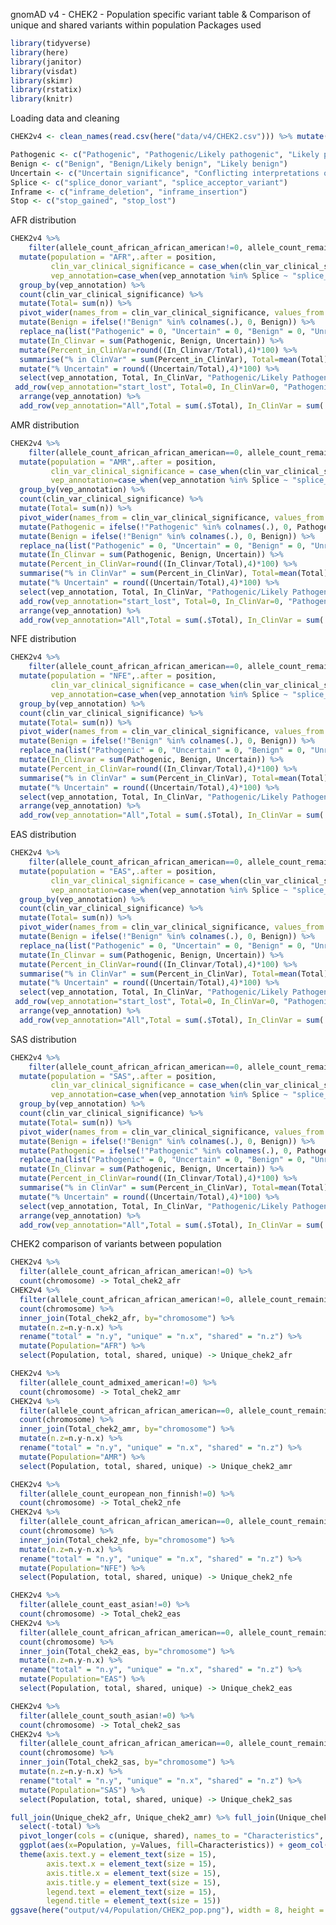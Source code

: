 gnomAD v4 - CHEK2 - Population specific variant table & Comparison of unique and shared variants within population
Packages used
```{r}
library(tidyverse)
library(here)
library(janitor)
library(visdat)
library(skimr)
library(rstatix)
library(knitr)
```

Loading data and cleaning
```{r}
CHEK2v4 <- clean_names(read.csv(here("data/v4/CHEK2.csv"))) %>% mutate(gene = "CHEK2",.before = chromosome) %>% replace_na(list("allele_count_amish" = 0))

Pathogenic <- c("Pathogenic", "Pathogenic/Likely pathogenic", "Likely pathogenic")
Benign <- c("Benign", "Benign/Likely benign", "Likely benign")
Uncertain <- c("Uncertain significance", "Conflicting interpretations of pathogenicity", "Conflicting interpretations of pathogenicity; risk factor")
Splice <- c("splice_donor_variant", "splice_acceptor_variant")
Inframe <- c("inframe_deletion", "inframe_insertion")
Stop <- c("stop_gained", "stop_lost")
```

AFR distribution
```{r}
CHEK2v4 %>% 
    filter(allele_count_african_african_american!=0, allele_count_remaining==0, allele_count_admixed_american==0, allele_count_ashkenazi_jewish==0, allele_count_east_asian==0, allele_count_european_finnish==0, allele_count_european_non_finnish==0 , allele_count_south_asian==0, allele_count_middle_eastern==0, allele_count_amish==0) %>% 
  mutate(population = "AFR",.after = position,
         clin_var_clinical_significance = case_when(clin_var_clinical_significance %in% Pathogenic ~ "Pathogenic", clin_var_clinical_significance %in% Uncertain ~ "Uncertain", clin_var_clinical_significance %in% Benign ~ "Benign", clin_var_clinical_significance=="not provided" ~ "Unreported", clin_var_clinical_significance=="" ~ "Unreported", TRUE~clin_var_clinical_significance),
         vep_annotation=case_when(vep_annotation %in% Splice ~ "splice_site_variant", vep_annotation %in% Inframe ~ "inframe_variant", vep_annotation%in%Stop ~ "stop_variant", TRUE ~ vep_annotation)) %>% 
  group_by(vep_annotation) %>% 
  count(clin_var_clinical_significance) %>% 
  mutate(Total= sum(n)) %>%
  pivot_wider(names_from = clin_var_clinical_significance, values_from = n) %>%
  mutate(Benign = ifelse(!"Benign" %in% colnames(.), 0, Benign)) %>%
  replace_na(list("Pathogenic" = 0, "Uncertain" = 0, "Benign" = 0, "Unreported" = 0)) %>%
  mutate(In_Clinvar = sum(Pathogenic, Benign, Uncertain)) %>% 
  mutate(Percent_in_ClinVar=round((In_Clinvar/Total),4)*100) %>% 
  summarise("% in ClinVar" = sum(Percent_in_ClinVar), Total=mean(Total), "Benign/Likely Benign"=sum(Benign), "Pathogenic/Likely Pathogenic"=sum(Pathogenic), Uncertain=sum(Uncertain), "Unreported"=sum(Unreported), In_ClinVar= mean(In_Clinvar)) %>% 
  mutate("% Uncertain" = round((Uncertain/Total),4)*100) %>% 
  select(vep_annotation, Total, In_ClinVar, "Pathogenic/Likely Pathogenic", "Benign/Likely Benign", Uncertain, Unreported, "% in ClinVar", "% Uncertain") %>% 
 add_row(vep_annotation="start_lost", Total=0, In_ClinVar=0, "Pathogenic/Likely Pathogenic"=0, "Benign/Likely Benign"=0, Uncertain=0, Unreported=0, "% in ClinVar"=0, "% Uncertain"=0) %>% 
  arrange(vep_annotation) %>% 
  add_row(vep_annotation="All",Total = sum(.$Total), In_ClinVar = sum(.$In_ClinVar), "Pathogenic/Likely Pathogenic" = sum(.$"Pathogenic/Likely Pathogenic"), "Benign/Likely Benign"=sum(.$"Benign/Likely Benign"), Uncertain=sum(.$Uncertain), Unreported=sum(.$Unreported), "% in ClinVar"=round((In_ClinVar/Total)*100,2), "% Uncertain"=round((Uncertain/In_ClinVar)*100,2))
```

AMR distribution
```{r}
CHEK2v4 %>% 
    filter(allele_count_african_african_american==0, allele_count_remaining==0, allele_count_admixed_american!=0, allele_count_ashkenazi_jewish==0, allele_count_east_asian==0, allele_count_european_finnish==0, allele_count_european_non_finnish==0 , allele_count_south_asian==0, allele_count_middle_eastern==0, allele_count_amish==0) %>% 
  mutate(population = "AMR",.after = position,
         clin_var_clinical_significance = case_when(clin_var_clinical_significance %in% Pathogenic ~ "Pathogenic", clin_var_clinical_significance %in% Uncertain ~ "Uncertain", clin_var_clinical_significance %in% Benign ~ "Benign", clin_var_clinical_significance=="not provided" ~ "Unreported", clin_var_clinical_significance=="" ~ "Unreported", TRUE~clin_var_clinical_significance),
         vep_annotation=case_when(vep_annotation %in% Splice ~ "splice_site_variant", vep_annotation %in% Inframe ~ "inframe_variant", vep_annotation%in%Stop ~ "stop_variant", TRUE ~ vep_annotation)) %>% 
  group_by(vep_annotation) %>% 
  count(clin_var_clinical_significance) %>% 
  mutate(Total= sum(n)) %>%
  pivot_wider(names_from = clin_var_clinical_significance, values_from = n) %>%
  mutate(Pathogenic = ifelse(!"Pathogenic" %in% colnames(.), 0, Pathogenic)) %>%
  mutate(Benign = ifelse(!"Benign" %in% colnames(.), 0, Benign)) %>%
  replace_na(list("Pathogenic" = 0, "Uncertain" = 0, "Benign" = 0, "Unreported" = 0)) %>% 
  mutate(In_Clinvar = sum(Pathogenic, Benign, Uncertain)) %>% 
  mutate(Percent_in_ClinVar=round((In_Clinvar/Total),4)*100) %>% 
  summarise("% in ClinVar" = sum(Percent_in_ClinVar), Total=mean(Total), "Benign/Likely Benign"=sum(Benign), "Pathogenic/Likely Pathogenic"=sum(Pathogenic), Uncertain=sum(Uncertain), "Unreported"=sum(Unreported), In_ClinVar= mean(In_Clinvar)) %>% 
  mutate("% Uncertain" = round((Uncertain/Total),4)*100) %>% 
  select(vep_annotation, Total, In_ClinVar, "Pathogenic/Likely Pathogenic", "Benign/Likely Benign", Uncertain, Unreported, "% in ClinVar", "% Uncertain") %>% 
  add_row(vep_annotation="start_lost", Total=0, In_ClinVar=0, "Pathogenic/Likely Pathogenic"=0, "Benign/Likely Benign"=0, Uncertain=0, Unreported=0, "% in ClinVar"=0, "% Uncertain"=0) %>% 
  arrange(vep_annotation) %>% 
  add_row(vep_annotation="All",Total = sum(.$Total), In_ClinVar = sum(.$In_ClinVar), "Pathogenic/Likely Pathogenic" = sum(.$"Pathogenic/Likely Pathogenic"), "Benign/Likely Benign"=sum(.$"Benign/Likely Benign"), Uncertain=sum(.$Uncertain), Unreported=sum(.$Unreported), "% in ClinVar"=round((In_ClinVar/Total)*100,2), "% Uncertain"=round((Uncertain/In_ClinVar)*100,2))
```

NFE distribution
```{r}
CHEK2v4 %>% 
    filter(allele_count_african_african_american==0, allele_count_remaining==0, allele_count_admixed_american==0, allele_count_ashkenazi_jewish==0, allele_count_east_asian==0, allele_count_european_finnish==0, allele_count_european_non_finnish!=0 , allele_count_south_asian==0, allele_count_middle_eastern==0, allele_count_amish==0) %>% 
  mutate(population = "NFE",.after = position,
         clin_var_clinical_significance = case_when(clin_var_clinical_significance %in% Pathogenic ~ "Pathogenic", clin_var_clinical_significance %in% Uncertain ~ "Uncertain", clin_var_clinical_significance %in% Benign ~ "Benign", clin_var_clinical_significance=="not provided" ~ "Unreported", clin_var_clinical_significance=="" ~ "Unreported", TRUE~clin_var_clinical_significance),
         vep_annotation=case_when(vep_annotation %in% Splice ~ "splice_site_variant", vep_annotation %in% Inframe ~ "inframe_variant", vep_annotation%in%Stop ~ "stop_variant", TRUE ~ vep_annotation)) %>% 
  group_by(vep_annotation) %>% 
  count(clin_var_clinical_significance) %>% 
  mutate(Total= sum(n)) %>%
  pivot_wider(names_from = clin_var_clinical_significance, values_from = n) %>%
  mutate(Benign = ifelse(!"Benign" %in% colnames(.), 0, Benign)) %>%
  replace_na(list("Pathogenic" = 0, "Uncertain" = 0, "Benign" = 0, "Unreported" = 0)) %>% 
  mutate(In_Clinvar = sum(Pathogenic, Benign, Uncertain)) %>% 
  mutate(Percent_in_ClinVar=round((In_Clinvar/Total),4)*100) %>% 
  summarise("% in ClinVar" = sum(Percent_in_ClinVar), Total=mean(Total), "Benign/Likely Benign"=sum(Benign), "Pathogenic/Likely Pathogenic"=sum(Pathogenic), Uncertain=sum(Uncertain), "Unreported"=sum(Unreported), In_ClinVar= mean(In_Clinvar)) %>% 
  mutate("% Uncertain" = round((Uncertain/Total),4)*100) %>% 
  select(vep_annotation, Total, In_ClinVar, "Pathogenic/Likely Pathogenic", "Benign/Likely Benign", Uncertain, Unreported, "% in ClinVar", "% Uncertain") %>% 
  arrange(vep_annotation) %>% 
  add_row(vep_annotation="All",Total = sum(.$Total), In_ClinVar = sum(.$In_ClinVar), "Pathogenic/Likely Pathogenic" = sum(.$"Pathogenic/Likely Pathogenic"), "Benign/Likely Benign"=sum(.$"Benign/Likely Benign"), Uncertain=sum(.$Uncertain), Unreported=sum(.$Unreported), "% in ClinVar"=round((In_ClinVar/Total)*100,2), "% Uncertain"=round((Uncertain/In_ClinVar)*100,2))
```

EAS distribution
```{r}
CHEK2v4 %>% 
    filter(allele_count_african_african_american==0, allele_count_remaining==0, allele_count_admixed_american==0, allele_count_ashkenazi_jewish==0, allele_count_east_asian!=0, allele_count_european_finnish==0, allele_count_european_non_finnish==0 , allele_count_south_asian==0, allele_count_middle_eastern==0, allele_count_amish==0) %>% 
  mutate(population = "EAS",.after = position,
         clin_var_clinical_significance = case_when(clin_var_clinical_significance %in% Pathogenic ~ "Pathogenic", clin_var_clinical_significance %in% Uncertain ~ "Uncertain", clin_var_clinical_significance %in% Benign ~ "Benign", clin_var_clinical_significance=="not provided" ~ "Unreported", clin_var_clinical_significance=="" ~ "Unreported", TRUE~clin_var_clinical_significance),
         vep_annotation=case_when(vep_annotation %in% Splice ~ "splice_site_variant", vep_annotation %in% Inframe ~ "inframe_variant", vep_annotation%in%Stop ~ "stop_variant", TRUE ~ vep_annotation)) %>% 
  group_by(vep_annotation) %>% 
  count(clin_var_clinical_significance) %>% 
  mutate(Total= sum(n)) %>%
  pivot_wider(names_from = clin_var_clinical_significance, values_from = n) %>%
  mutate(Benign = ifelse(!"Benign" %in% colnames(.), 0, Benign)) %>%
  replace_na(list("Pathogenic" = 0, "Uncertain" = 0, "Benign" = 0, "Unreported" = 0)) %>% 
  mutate(In_Clinvar = sum(Pathogenic, Benign, Uncertain)) %>% 
  mutate(Percent_in_ClinVar=round((In_Clinvar/Total),4)*100) %>% 
  summarise("% in ClinVar" = sum(Percent_in_ClinVar), Total=mean(Total), "Benign/Likely Benign"=sum(Benign), "Pathogenic/Likely Pathogenic"=sum(Pathogenic), Uncertain=sum(Uncertain), "Unreported"=sum(Unreported), In_ClinVar= mean(In_Clinvar)) %>% 
  mutate("% Uncertain" = round((Uncertain/Total),4)*100) %>% 
  select(vep_annotation, Total, In_ClinVar, "Pathogenic/Likely Pathogenic", "Benign/Likely Benign", Uncertain, Unreported, "% in ClinVar", "% Uncertain") %>% 
 add_row(vep_annotation="start_lost", Total=0, In_ClinVar=0, "Pathogenic/Likely Pathogenic"=0, "Benign/Likely Benign"=0, Uncertain=0, Unreported=0, "% in ClinVar"=0, "% Uncertain"=0) %>%
  arrange(vep_annotation) %>% 
  add_row(vep_annotation="All",Total = sum(.$Total), In_ClinVar = sum(.$In_ClinVar), "Pathogenic/Likely Pathogenic" = sum(.$"Pathogenic/Likely Pathogenic"), "Benign/Likely Benign"=sum(.$"Benign/Likely Benign"), Uncertain=sum(.$Uncertain), Unreported=sum(.$Unreported), "% in ClinVar"=round((In_ClinVar/Total)*100,2), "% Uncertain"=round((Uncertain/In_ClinVar)*100,2))
```

SAS distribution
```{r}
CHEK2v4 %>% 
    filter(allele_count_african_african_american==0, allele_count_remaining==0, allele_count_admixed_american==0, allele_count_ashkenazi_jewish==0, allele_count_east_asian==0, allele_count_european_finnish==0, allele_count_european_non_finnish==0 , allele_count_south_asian!=0, allele_count_middle_eastern==0, allele_count_amish==0) %>% 
  mutate(population = "SAS",.after = position,
         clin_var_clinical_significance = case_when(clin_var_clinical_significance %in% Pathogenic ~ "Pathogenic", clin_var_clinical_significance %in% Uncertain ~ "Uncertain", clin_var_clinical_significance %in% Benign ~ "Benign", clin_var_clinical_significance=="not provided" ~ "Unreported", clin_var_clinical_significance=="" ~ "Unreported", TRUE~clin_var_clinical_significance),
         vep_annotation=case_when(vep_annotation %in% Splice ~ "splice_site_variant", vep_annotation %in% Inframe ~ "inframe_variant", vep_annotation%in%Stop ~ "stop_variant", TRUE ~ vep_annotation)) %>% 
  group_by(vep_annotation) %>% 
  count(clin_var_clinical_significance) %>% 
  mutate(Total= sum(n)) %>%
  pivot_wider(names_from = clin_var_clinical_significance, values_from = n) %>%
  mutate(Benign = ifelse(!"Benign" %in% colnames(.), 0, Benign)) %>%
  mutate(Pathogenic = ifelse(!"Pathogenic" %in% colnames(.), 0, Pathogenic)) %>% 
  replace_na(list("Pathogenic" = 0, "Uncertain" = 0, "Benign" = 0, "Unreported" = 0)) %>% 
  mutate(In_Clinvar = sum(Pathogenic, Benign, Uncertain)) %>% 
  mutate(Percent_in_ClinVar=round((In_Clinvar/Total),4)*100) %>% 
  summarise("% in ClinVar" = sum(Percent_in_ClinVar), Total=mean(Total), "Benign/Likely Benign"=sum(Benign), "Pathogenic/Likely Pathogenic"=sum(Pathogenic), Uncertain=sum(Uncertain), "Unreported"=sum(Unreported), In_ClinVar= mean(In_Clinvar)) %>% 
  mutate("% Uncertain" = round((Uncertain/Total),4)*100) %>% 
  select(vep_annotation, Total, In_ClinVar, "Pathogenic/Likely Pathogenic", "Benign/Likely Benign", Uncertain, Unreported, "% in ClinVar", "% Uncertain") %>% 
  arrange(vep_annotation) %>% 
  add_row(vep_annotation="All",Total = sum(.$Total), In_ClinVar = sum(.$In_ClinVar), "Pathogenic/Likely Pathogenic" = sum(.$"Pathogenic/Likely Pathogenic"), "Benign/Likely Benign"=sum(.$"Benign/Likely Benign"), Uncertain=sum(.$Uncertain), Unreported=sum(.$Unreported), "% in ClinVar"=round((In_ClinVar/Total)*100,2), "% Uncertain"=round((Uncertain/In_ClinVar)*100,2))
```

CHEK2 comparison of variants between population
```{r}
CHEK2v4 %>% 
  filter(allele_count_african_african_american!=0) %>% 
  count(chromosome) -> Total_chek2_afr
CHEK2v4 %>% 
  filter(allele_count_african_african_american!=0, allele_count_remaining==0, allele_count_admixed_american==0, allele_count_ashkenazi_jewish==0, allele_count_east_asian==0, allele_count_european_finnish==0, allele_count_european_non_finnish==0 , allele_count_south_asian==0, allele_count_middle_eastern==0, allele_count_amish==0) %>% 
  count(chromosome) %>% 
  inner_join(Total_chek2_afr, by="chromosome") %>% 
  mutate(n.z=n.y-n.x) %>% 
  rename("total" = "n.y", "unique" = "n.x", "shared" = "n.z") %>% 
  mutate(Population="AFR") %>% 
  select(Population, total, shared, unique) -> Unique_chek2_afr

CHEK2v4 %>% 
  filter(allele_count_admixed_american!=0) %>% 
  count(chromosome) -> Total_chek2_amr
CHEK2v4 %>% 
  filter(allele_count_african_african_american==0, allele_count_remaining==0, allele_count_admixed_american!=0, allele_count_ashkenazi_jewish==0, allele_count_east_asian==0, allele_count_european_finnish==0, allele_count_european_non_finnish==0 , allele_count_south_asian==0, allele_count_middle_eastern==0, allele_count_amish==0) %>% 
  count(chromosome) %>% 
  inner_join(Total_chek2_amr, by="chromosome") %>% 
  mutate(n.z=n.y-n.x) %>% 
  rename("total" = "n.y", "unique" = "n.x", "shared" = "n.z") %>% 
  mutate(Population="AMR") %>% 
  select(Population, total, shared, unique) -> Unique_chek2_amr

CHEK2v4 %>% 
  filter(allele_count_european_non_finnish!=0) %>% 
  count(chromosome) -> Total_chek2_nfe
CHEK2v4 %>% 
  filter(allele_count_african_african_american==0, allele_count_remaining==0, allele_count_admixed_american==0, allele_count_ashkenazi_jewish==0, allele_count_east_asian==0, allele_count_european_finnish==0, allele_count_european_non_finnish!=0 , allele_count_south_asian==0, allele_count_middle_eastern==0, allele_count_amish==0) %>% 
  count(chromosome) %>% 
  inner_join(Total_chek2_nfe, by="chromosome") %>% 
  mutate(n.z=n.y-n.x) %>% 
  rename("total" = "n.y", "unique" = "n.x", "shared" = "n.z") %>% 
  mutate(Population="NFE") %>% 
  select(Population, total, shared, unique) -> Unique_chek2_nfe

CHEK2v4 %>% 
  filter(allele_count_east_asian!=0) %>% 
  count(chromosome) -> Total_chek2_eas
CHEK2v4 %>% 
  filter(allele_count_african_african_american==0, allele_count_remaining==0, allele_count_admixed_american==0, allele_count_ashkenazi_jewish==0, allele_count_east_asian!=0, allele_count_european_finnish==0, allele_count_european_non_finnish==0 , allele_count_south_asian==0, allele_count_middle_eastern==0, allele_count_amish==0) %>% 
  count(chromosome) %>% 
  inner_join(Total_chek2_eas, by="chromosome") %>% 
  mutate(n.z=n.y-n.x) %>% 
  rename("total" = "n.y", "unique" = "n.x", "shared" = "n.z") %>% 
  mutate(Population="EAS") %>% 
  select(Population, total, shared, unique) -> Unique_chek2_eas

CHEK2v4 %>% 
  filter(allele_count_south_asian!=0) %>% 
  count(chromosome) -> Total_chek2_sas
CHEK2v4 %>% 
  filter(allele_count_african_african_american==0, allele_count_remaining==0, allele_count_admixed_american==0, allele_count_ashkenazi_jewish==0, allele_count_east_asian==0, allele_count_european_finnish==0, allele_count_european_non_finnish==0 , allele_count_south_asian!=0, allele_count_middle_eastern==0, allele_count_amish==0) %>% 
  count(chromosome) %>% 
  inner_join(Total_chek2_sas, by="chromosome") %>% 
  mutate(n.z=n.y-n.x) %>% 
  rename("total" = "n.y", "unique" = "n.x", "shared" = "n.z") %>% 
  mutate(Population="SAS") %>% 
  select(Population, total, shared, unique) -> Unique_chek2_sas

full_join(Unique_chek2_afr, Unique_chek2_amr) %>% full_join(Unique_chek2_nfe) %>% full_join(Unique_chek2_eas) %>% full_join(Unique_chek2_sas) %>%
  select(-total) %>% 
  pivot_longer(cols = c(unique, shared), names_to = "Characteristics", values_to = "Values") %>%
  ggplot(aes(x=Population, y=Values, fill=Characteristics)) + geom_col(position="dodge") + geom_text(aes(label = Values), position = position_dodge(1)) + labs(title= "Comparison of shared and unique variants between populations for the CHEK2", y="Number of variants") + xlim("NFE", "AFR", "AMR", "EAS", "SAS") + 
  theme(axis.text.y = element_text(size = 15),
        axis.text.x = element_text(size = 15),
        axis.title.x = element_text(size = 15),
        axis.title.y = element_text(size = 15),
        legend.text = element_text(size = 15),
        legend.title = element_text(size = 15))
ggsave(here("output/v4/Population/CHEK2_pop.png"), width = 8, height = 6, dpi = 300)
```
